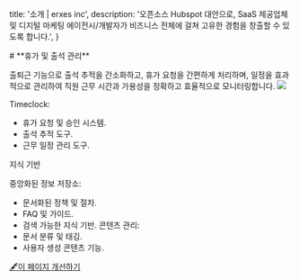 
  title: '소개 | erxes inc',
  description:
    '오픈소스 Hubspot 대안으로, SaaS 제공업체 및 디지털 마케팅 에이전시/개발자가 비즈니스 전체에 걸쳐 고유한 경험을 창출할 수 있도록 합니다.',
}

<HeroPattern />
# **휴가 및 출석 관리**

출퇴근 기능으로 출석 추적을 간소화하고, 휴가 요청을 간편하게 처리하며, 일정을 효과적으로 관리하여 직원 근무 시간과 가용성을 정확하고 효율적으로 모니터링합니다.
![](https://office.erxes.io/gateway/read-file?key=office-erxes-io/0.7040139864068051TimeClock(member).png)

Timeclock:
- 휴가 요청 및 승인 시스템.
- 출석 추적 도구.
- 근무 일정 관리 도구.

지식 기반

중앙화된 정보 저장소:
- 문서화된 정책 및 절차.
- FAQ 및 가이드.
- 검색 가능한 지식 기반.
콘텐츠 관리:
- 문서 분류 및 태깅.
- 사용자 생성 콘텐츠 기능.




[🖋️이 페이지 개선하기](https://github.com/erxes/erxes-docs/edit/main/src/app/requirement/employee/attendance/page.mdx)
